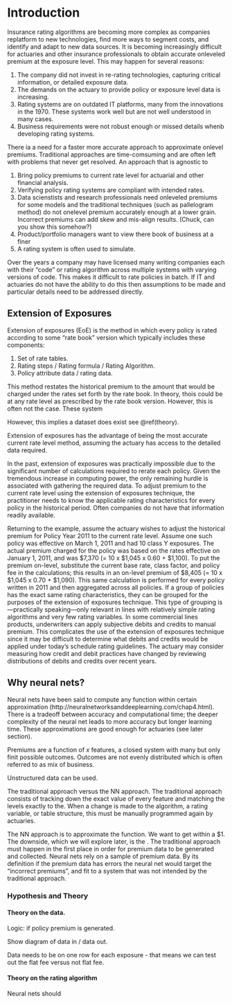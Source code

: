 # Introduction {#introduction}

Insurance rating algorithms are becoming more complex as companies replatform to new technologies, find more ways to segment costs, and identify and adapt to new data sources. It is becoming increasingly difficult for actuaries and other insurance professionals to obtain accurate onleveled premium at the exposure level.  This may happen for several reasons:

(1) The company did not invest in re-rating technologies, capturing critical information, or detailed exposure data.  
(2) The demands on the actuary to provide policy or exposure level data is increasing.
(3) Rating systems are on outdated IT platforms, many from the innovations in the 1970.  These systems work well but are not well understood in many cases.
(4) Business requirements were not robust enough or missed details whenb developing rating systems.

There ia a need for a faster more accurate approach to approximate onlevel premiums.  Traditional approaches are time-comsuming and are often left with problems that never get resolved.  An approach that is agnostic to 

(1) Bring policy premiums to current rate level for actuarial and other financial analysis.
(2) Verifying policy rating systems are compliant with intended rates.
(3) Data scienstists and research professionals need onleveled premiums for some models and the traditional techniques (such as pallelogram method) do not onelevel premium accurately enough at a lower grain.  Incorrect premiums can add skew and mis-align results. (Chuck, can you show this somehow?)
(4) Product/portfolio managers want to view there book of business at a finer 
(5) A rating system is often used to simulate.

Over the years a company may have licensed many writing companies each with their "code" or rating algorithm across multiple systems with varying versions of code. This makes it difficult to rate policies in batch. If IT and actuaries do not have the ability to do this then assumptions to be made and particular details need to be addressed directly.

## Extension of Exposures 

Extension of exposures (EoE) is the method in which every policy is rated according to some "rate book" version which typically includes these components:

(1) Set of rate tables.
(2) Rating steps / Rating formula / Rating Algorithm.
(3) Policy attribute data / rating data.

This method restates the historical premium to the amount that would be charged under the rates set forth by the rate book.  In theory, thois could be at any rate level as prescribed by the rate book version.  However, this is often not the case.  These system

However, this implies a dataset does exist see \@ref(theory).

Extension of exposures has the advantage of being the most accurate current rate level method, assuming the actuary has access to the detailed data required. 

In the past, extension of exposures was practically impossible due to the significant number of calculations required to rerate each policy. Given the
tremendous increase in computing power, the only remaining hurdle is associated with gathering the required data. To adjust premium to the current rate level using the extension of exposures technique, the practitioner needs to know the applicable rating characteristics for every policy in the historical period.
Often companies do not have that information readily available.

Returning to the example, assume the actuary wishes to adjust the historical premium for Policy
Year 2011 to the current rate level. Assume one such policy was effective on March 1, 2011 and had 10
class Y exposures. The actual premium charged for the policy was based on the rates effective on
January 1, 2011, and was $7,370 (= 10 x $1,045 x 0.60 + $1,100). To put the premium on-level,
substitute the current base rate, class factor, and policy fee in the calculations; this results in an on-level
premium of $8,405 (= 10 x $1,045 x 0.70 + $1,090). This same calculation is performed for every policy
written in 2011 and then aggregated across all policies.
If a group of policies has the exact same rating characteristics, they can be grouped for the purposes of the
extension of exposures technique. This type of grouping is—practically speaking—only relevant in lines
with relatively simple rating algorithms and very few rating variables.
In some commercial lines products, underwriters can apply subjective debits and credits to manual
premium. This complicates the use of the extension of exposures technique since it may be difficult to
determine what debits and credits would be applied under today’s schedule rating guidelines. The actuary
may consider measuring how credit and debit practices have changed by reviewing distributions of debits
and credits over recent years. 

## Why neural nets?

Neural nets have been said to compute any function within certain approximation (http://neuralnetworksanddeeplearning.com/chap4.html).  There is a tradeoff between accuracy and computational time; the deeper complexity of the neural net leads to more accuracy but longer learning time.  These approximations are good enough for actuaries (see later section). 

Premiums are a function of $x$ features, a closed system with many but only finit possible outcomes. Outcomes are not evenly distributed which is often referred to as mix of business.

Unstructured data can be used.

The traditional approach versus the NN approach.  The traditional approach consists of tracking down the exact value of every feature and matching the levels exactly to the.  When a change is made to the algorithm, a rating variable, or table structure, this must be manually programmed again by actuaries.

The NN approach is to approximate the function.  We want to get within a $1.  The downside, which we will explore later, is the .  The traditional approach must happen in the first place in order for premium data to be generated and collected. Neural nets rely on a sample of premium data.  By its definition if the premium data has errors the neural net would target the "incorrect premiums", and fit to a system that was not intended by the traditional approach.

### Hypothesis and Theory {#theory}

#### Theory on the data.  

Logic: if policy premium is generated.

Show diagram of data in / data out.  

Data needs to be on one row for each exposure - that means we can test out the flat fee versus not flat fee.

#### Theory on the rating algorithm

Neural nets should